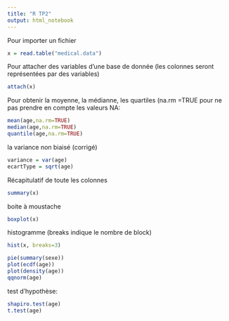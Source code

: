 ```yaml
---
title: "R TP2"
output: html_notebook
---
```

Pour importer un fichier
```r
x = read.table("medical.data")
```

Pour attacher des variables d'une base de donnée (les colonnes seront représentées par des variables)

```r
attach(x)
```

Pour obtenir la moyenne, la médianne, les quartiles (na.rm =TRUE pour ne pas prendre en compte les valeurs NA:
```r
mean(age,na.rm=TRUE)
median(age,na.rm=TRUE)
quantile(age,na.rm=TRUE)
```

la variance non biaisé (corrigé)
```r
variance = var(age)
ecartType = sqrt(age)
```

Récapitulatif de toute les colonnes
```r
summary(x)
```

boite à moustache
```r
boxplot(x)
```

histogramme (breaks indique le nombre de block)
```r
hist(x, breaks=3)
```

<!-- Graphe étranget -->
```r
pie(summary(sexe))
plot(ecdf(age))
plot(density(age))
qqnorm(age)
```

test d'hypothèse:
```r
shapiro.test(age)
t.test(age)
```
